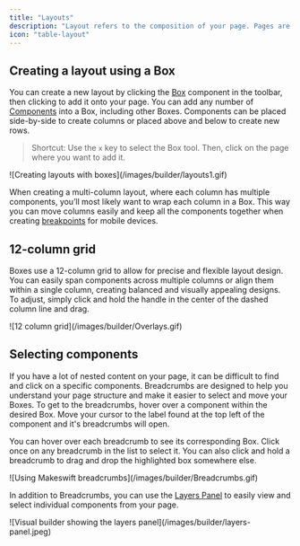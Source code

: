 ```yaml
---
title: "Layouts"
description: "Layout refers to the composition of your page. Pages are in and of themselves components containing other components. The Makeswift builder gives you controls to organize and navigate layouts easily."
icon: "table-layout"
---
```


## Creating a layout using a Box

You can create a new layout by clicking the [Box](/product/components#box) component in the toolbar, then clicking to add it onto your page. You can add any number of [Components](/product/components) into a Box, including other Boxes. Components can be placed side-by-side to create columns or placed above and below to create new rows.

> Shortcut: Use the `x` key to select the Box tool. Then, click on the page where you want to add it.

<Frame>![Creating layouts with boxes](/images/builder/layouts1.gif)</Frame>

When creating a multi-column layout, where each column has multiple components, you’ll most likely want to wrap each column in a Box. This way you can move columns easily and keep all the components together when creating [breakpoints](/product/responsive-design) for mobile devices.

## 12-column grid

Boxes use a 12-column grid to allow for precise and flexible layout design. You can easily span components across multiple columns or align them within a single column, creating balanced and visually appealing designs. To adjust, simply click and hold the handle in the center of the dashed column line and drag.

<Frame>![12 column grid](/images/builder/Overlays.gif)</Frame>

## Selecting components

If you have a lot of nested content on your page, it can be difficult to find and click on a specific components. Breadcrumbs are designed to help you understand your page structure and make it easier to select and move your Boxes. To get to the breadcrumbs, hover over a component within the desired Box. Move your cursor to the label found at the top left of the component and it's breadcrumbs will open.

You can hover over each breadcrumb to see its corresponding Box. Click once on any breadcrumb in the list to select it. You can also click and hold a breadcrumb to drag and drop the highlighted box somewhere else.

<Frame>![Using Makeswift breadcrumbs](/images/builder/Breadcrumbs.gif)</Frame>

In addition to Breadcrumbs, you can use the [Layers Panel](/product/builder-basics#layers-panel) to easily view and select individual components from your page.

<Frame>
  ![Visual builder showing the layers panel](/images/builder/layers-panel.jpeg)
</Frame>
